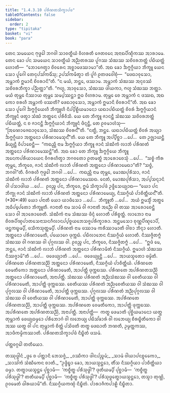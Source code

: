 ```yaml
---
title: "1.4.3.10 ᨸᩁᩥᨱᨲᩈᩥᨠ᩠ᨡᩣᨸᨴ"
tableOfContents: false
sidebar:
  order: 2
type: "tipitaka"
basket: "vi"
book: "para"
---
```



<DynamicBreadcrumb />

<Division number="657" book="para">

<Paragraph number="2421" book="para">
ᨲᩮᨶ ᩈᨾᨿᩮᨶ ᨻᩩᨴ᩠ᨵᩮᩤ ᨽᨣᩅᩤ ᩈᩣᩅᨲ᩠ᨳᩥᨿᩴ ᩅᩥᩉᩁᨲᩥ ᨩᩮᨲᩅᨶᩮ ᩋᨶᩣᨳᨸᩥᨱ᩠ᨯᩥᨠᩔ ᩋᩣᩁᩣᨾᩮ. ᨲᩮᨶ ᨡᩮᩣ ᨸᨶ ᩈᨾᨿᩮᨶ ᩈᩣᩅᨲ᩠ᨳᩥᨿᩴ ᩋᨬ᩠ᨬᨲᩁᩔ ᨸᩪᨣᩔ ᩈᩴᨥᩔ ᩈᨧᩦᩅᩁᨽᨲ᩠ᨲᩴ ᨸᨭᩥᨿᨲ᩠ᨲᩴ ᩉᩮᩣᨲᩥ—  “ᨽᩮᩣᨩᩮᨲ᩠ᩅᩣ ᨧᩦᩅᩁᩮᨶ ᩋᨧ᩠ᨨᩣᨴᩮᩔᩣᨾᩣ”ᨲᩥ. ᩋᨳ ᨡᩮᩣ ᨨᨻ᩠ᨻᨣ᩠ᨣᩥᨿᩣ ᨽᩥᨠ᩠ᨡᩪ ᨿᩮᨶ ᩈᩮᩣ ᨸᩪᨣᩮᩤ ᨲᩮᨶᩩᨸᩈᩘᨠᨾᩥᩴᩈᩩ; ᩏᨸᩈᩘᨠᨾᩥᨲ᩠ᩅᩣ ᨲᩴ ᨸᩪᨣᩴ ᩑᨲᨴᩅᩮᩤᨧᩩᩴ—  “ᨴᩮᨳᩣᩅᩩᩈᩮᩣ, ᩋᨾ᩠ᩉᩣᨠᩴ ᩍᨾᩣᨶᩥ ᨧᩦᩅᩁᩣᨶᩦ”ᨲᩥ. “ᨶ ᨾᨿᩴ, ᨽᨶ᩠ᨲᩮ, ᨴᩔᩣᨾ. ᩋᨾ᩠ᩉᩣᨠᩴ ᩈᩴᨥᩔ ᩋᨶᩩᩅᩔᩴ ᩈᨧᩦᩅᩁᨽᩥᨠ᩠ᨡᩣ ᨸᨬ᩠ᨬᨲ᩠ᨲᩣ”ᨲᩥ. “ᨻᩉᩪ, ᩋᩣᩅᩩᩈᩮᩣ, ᩈᩴᨥᩔ ᨴᩤᨿᨠᩣ, ᨻᩉᩪ ᩈᩴᨥᩔ ᨽᨲ᩠ᨲᩣ. ᨾᨿᩴ ᨲᩩᨾ᩠ᩉᩮ ᨶᩥᩔᩣᨿ ᨲᩩᨾ᩠ᩉᩮ ᩈᨾ᩠ᨸᩔᨶ᩠ᨲᩣ ᩍᨵ ᩅᩥᩉᩁᩣᨾ. ᨲᩩᨾ᩠ᩉᩮ ᨧᩮ ᩋᨾ᩠ᩉᩣᨠᩴ ᨶ ᨴᩔᨳ, ᩋᨳ ᨠᩮᩣ ᨧᩁᩉᩥ ᩋᨾ᩠ᩉᩣᨠᩴ ᨴᩔᨲᩥ? ᨴᩮᨳᩣᩅᩩᩈᩮᩣ, ᩋᨾ᩠ᩉᩣᨠᩴ ᩍᨾᩣᨶᩥ ᨧᩦᩅᩁᩣᨶᩦ”ᨲᩥ. ᩋᨳ ᨡᩮᩣ ᩈᩮᩣ ᨸᩪᨣᩮᩤ ᨨᨻ᩠ᨻᨣ᩠ᨣᩥᨿᩮᩉᩥ ᨽᩥᨠ᩠ᨡᩪᩉᩥ ᨶᩥᨸ᩠ᨸᩦᩊᩥᨿᨾᩣᨶᩮᩣ ᨿᨳᩣᨸᨭᩥᨿᨲ᩠ᨲᩴ ᨧᩦᩅᩁᩴ ᨨᨻ᩠ᨻᨣ᩠ᨣᩥᨿᩣᨶᩴ ᨽᩥᨠ᩠ᨡᩪᨶᩴ ᨴᨲ᩠ᩅᩣ ᩈᩴᨥᩴ ᨽᨲ᩠ᨲᩮᨶ ᨸᩁᩥᩅᩥᩈᩥ. ᨿᩮ ᨲᩮ ᨽᩥᨠ᩠ᨡᩪ ᨩᩣᨶᨶ᩠ᨲᩥ ᩈᩴᨥᩔ ᩈᨧᩦᩅᩁᨽᨲ᩠ᨲᩴ ᨸᨭᩥᨿᨲ᩠ᨲᩴ, ᨶ ᨧ ᨩᩣᨶᨶ᩠ᨲᩥ ᨨᨻ᩠ᨻᨣ᩠ᨣᩥᨿᩣᨶᩴ ᨽᩥᨠ᩠ᨡᩪᨶᩴ ᨴᩥᨶ᩠ᨶᨶ᩠ᨲᩥ, ᨲᩮ ᩑᩅᨾᩣᩉᩴᩈᩩ—  “ᩒᨱᩮᩣᨩᩮᨳᩣᩅᩩᩈᩮᩣ, ᩈᩴᨥᩔ ᨧᩦᩅᩁᨶ᩺”ᨲᩥ. “ᨶᨲ᩠ᨳᩥ, ᨽᨶ᩠ᨲᩮ. ᨿᨳᩣᨸᨭᩥᨿᨲ᩠ᨲᩴ ᨧᩦᩅᩁᩴ ᩋᨿ᩠ᨿᩣ ᨨᨻ᩠ᨻᨣ᩠ᨣᩥᨿᩣ ᩋᨲ᩠ᨲᨶᩮᩣ ᨸᩁᩥᨱᩣᨾᩮᩈᩩᨶ᩺”ᨲᩥ. ᨿᩮ ᨲᩮ ᨽᩥᨠ᩠ᨡᩪ ᩋᨸ᩠ᨸᩥᨧ᩠ᨨᩣ …ᨸᩮ…  ᨲᩮ ᩏᨩ᩠ᨫᩣᨿᨶ᩠ᨲᩥ ᨡᩥᨿ᩠ᨿᨶ᩠ᨲᩥ ᩅᩥᨸᩣᨧᩮᨶ᩠ᨲᩥ—  “ᨠᨳᨬ᩠ᩉᩥ ᨶᩣᨾ ᨨᨻ᩠ᨻᨣ᩠ᨣᩥᨿᩣ ᨽᩥᨠ᩠ᨡᩪ ᨩᩣᨶᩴ ᩈᩴᨥᩥᨠᩴ ᩃᩣᨽᩴ ᨸᩁᩥᨱᨲᩴ ᩋᨲ᩠ᨲᨶᩮᩣ ᨸᩁᩥᨱᩣᨾᩮᩔᨶ᩠ᨲᩦ”ᨲᩥ.
</Paragraph>

<Paragraph number="2422" book="para">
ᩋᨳ ᨡᩮᩣ ᨲᩮ ᨽᩥᨠ᩠ᨡᩪ ᨨᨻ᩠ᨻᨣ᩠ᨣᩥᨿᩮ ᨽᩥᨠ᩠ᨡᩪ ᩋᨶᩮᨠᨸᩁᩥᨿᩣᨿᩮᨶ ᩅᩥᨣᩁᩉᩥᨲ᩠ᩅᩣ ᨽᨣᩅᨲᩮᩣ ᩑᨲᨾᨲ᩠ᨳᩴ ᩋᩣᩁᩮᩣᨧᩮᩈᩩᩴ …ᨸᩮ…  “ᩈᨧ᩠ᨧᩴ ᨠᩥᩁ ᨲᩩᨾ᩠ᩉᩮ, ᨽᩥᨠ᩠ᨡᩅᩮ, ᨩᩣᨶᩴ ᩈᩴᨥᩥᨠᩴ ᩃᩣᨽᩴ ᨸᩁᩥᨱᨲᩴ ᩋᨲ᩠ᨲᨶᩮᩣ ᨸᩁᩥᨱᩣᨾᩮᨳᩣ”ᨲᩥ? “ᩈᨧ᩠ᨧᩴ, ᨽᨣᩅᩤ”ᨲᩥ. ᩅᩥᨣᩁᩉᩥ ᨻᩩᨴ᩠ᨵᩮᩤ ᨽᨣᩅᩤ …ᨸᩮ…  ᨠᨳᨬ᩠ᩉᩥ ᨶᩣᨾ ᨲᩩᨾ᩠ᩉᩮ, ᨾᩮᩣᨥᨸᩩᩁᩥᩈᩣ, ᨩᩣᨶᩴ ᩈᩴᨥᩥᨠᩴ ᩃᩣᨽᩴ ᨸᩁᩥᨱᨲᩴ ᩋᨲ᩠ᨲᨶᩮᩣ ᨸᩁᩥᨱᩣᨾᩮᩔᨳ. ᨶᩮᨲᩴ, ᨾᩮᩣᨥᨸᩩᩁᩥᩈᩣ, ᩋᨸ᩠ᨸᩈᨶ᩠ᨶᩣᨶᩴ ᩅᩤ ᨸᩈᩣᨴᩤᨿ …ᨸᩮ…  ᩑᩅᨬ᩠ᨧ ᨸᨶ, ᨽᩥᨠ᩠ᨡᩅᩮ, ᩍᨾᩴ ᩈᩥᨠ᩠ᨡᩣᨸᨴᩴ ᩏᨴ᩠ᨴᩥᩈᩮᨿ᩠ᨿᩣᨳ—
</Paragraph>

</Division>
<Division number="658" book="para">

<Paragraph number="2423" book="para">
<Emphasis>“ᨿᩮᩣ ᨸᨶ ᨽᩥᨠ᩠ᨡᩩ ᨩᩣᨶᩴ ᩈᩴᨥᩥᨠᩴ ᩃᩣᨽᩴ ᨸᩁᩥᨱᨲᩴ ᩋᨲ᩠ᨲᨶᩮᩣ ᨸᩁᩥᨱᩣᨾᩮᨿ᩠ᨿ, ᨶᩥᩔᨣ᩠ᨣᩥᨿᩴ ᨸᩣᨧᩥᨲ᩠ᨲᩥᨿᨶ᩺”</Emphasis>ᨲᩥ. (*30*:<Emphasis>49</Emphasis>)
</Paragraph>

</Division>
<Division number="659" book="para">

<Paragraph number="2424" book="para">
<Emphasis>ᨿᩮᩣ ᨸᨶᩣ</Emphasis>ᨲᩥ ᨿᩮᩣ ᨿᩣᨴᩥᩈᩮᩣ …ᨸᩮ…  <Emphasis>ᨽᩥᨠ᩠ᨡᩪ</Emphasis>ᨲᩥ …ᨸᩮ…  ᩋᨿᩴ ᩍᨾᩈ᩠ᨾᩥᩴ ᩋᨲ᩠ᨳᩮ ᩋᨵᩥᨸ᩠ᨸᩮᨲᩮᩣ ᨽᩥᨠ᩠ᨡᩪᨲᩥ.
</Paragraph>

<Paragraph number="2425" book="para">
<Emphasis>ᨩᩣᨶᩣᨲᩥ</Emphasis> ᨶᩣᨾ ᩈᩣᨾᩴ ᩅᩤ ᨩᩣᨶᩣᨲᩥ ᩋᨬ᩠ᨬᩮ ᩅᩤ ᨲᩔ ᩋᩣᩁᩮᩣᨧᩮᨶ᩠ᨲᩥ ᩈᩮᩣ ᩅᩤ ᩋᩣᩁᩮᩣᨧᩮᨲᩥ.
</Paragraph>

<Paragraph number="2426" book="para">
<Emphasis>ᩈᩴᨥᩥᨠᩴ</Emphasis> ᨶᩣᨾ ᩈᩴᨥᩔ ᨴᩥᨶ᩠ᨶᩴ ᩉᩮᩣᨲᩥ ᨸᩁᩥᨧ᩠ᨧᨲ᩠ᨲᩴ.
</Paragraph>

<Paragraph number="2427" book="para">
<Emphasis>ᩃᩣᨽᩮᩣ</Emphasis> ᨶᩣᨾ ᨧᩦᩅᩁᨸᩥᨱ᩠ᨯᨸᩣᨲᩈᩮᨶᩣᩈᨶᨣᩥᩃᩣᨶᨸ᩠ᨸᨧ᩠ᨧᨿᨽᩮᩈᨩ᩠ᨩᨸᩁᩥᨠ᩠ᨡᩣᩁᩣ. ᩋᨶ᩠ᨲᨾᩈᩮᩣ ᨧᩩᨱ᩠ᨱᨸᩥᨱ᩠ᨯᩮᩣᨸᩥ, ᨴᨶ᩠ᨲᨠᨭ᩠ᨮᨾ᩠ᨸᩥ, ᨴᩈᩥᨠᩈᩩᨲ᩠ᨲᨾ᩠ᨸᩥ.
</Paragraph>

<Paragraph number="2428" book="para">
<Emphasis>ᨸᩁᩥᨱᨲᩴ</Emphasis> ᨶᩣᨾ ᨴᩔᩣᨾ ᨠᩁᩥᩔᩣᨾᩣᨲᩥ ᩅᩤᨧᩣ ᨽᩥᨶ᩠ᨶᩣ ᩉᩮᩣᨲᩥ.
</Paragraph>

<Paragraph number="2429" book="para">
ᩋᨲ᩠ᨲᨶᩮᩣ ᨸᩁᩥᨱᩣᨾᩮᨲᩥ, ᨸᨿᩮᩣᨣᩮ ᨴᩩᨠ᩠ᨠᨭᩴ. ᨸᨭᩥᩃᩣᨽᩮᨶ ᨶᩥᩔᨣ᩠ᨣᩥᨿᩴ ᩉᩮᩣᨲᩥ. ᨶᩥᩔᨩ᩠ᨩᩥᨲᨻ᩠ᨻᩴ ᩈᩴᨥᩔ ᩅᩤ ᨣᨱᩔ ᩅᩤ ᨸᩩᨣ᩠ᨣᩃᩔ ᩅᩤ. ᩑᩅᨬ᩠ᨧ ᨸᨶ, ᨽᩥᨠ᩠ᨡᩅᩮ, ᨶᩥᩔᨩ᩠ᨩᩥᨲᨻ᩠ᨻᩴ …ᨸᩮ…  “ᩍᨴᩴ ᨾᩮ, ᨽᨶ᩠ᨲᩮ, ᨩᩣᨶᩴ ᩈᩴᨥᩥᨠᩴ ᩃᩣᨽᩴ ᨸᩁᩥᨱᨲᩴ ᩋᨲ᩠ᨲᨶᩮᩣ ᨸᩁᩥᨱᩣᨾᩥᨲᩴ ᨶᩥᩔᨣ᩠ᨣᩥᨿᩴ. ᩍᨾᩣᩉᩴ ᩈᩴᨥᩔ ᨶᩥᩔᨩ᩠ᨩᩣᨾᩦ”ᨲᩥ …ᨸᩮ…  ᨴᨴᩮᨿ᩠ᨿᩣᨲᩥ …ᨸᩮ…  ᨴᨴᩮᨿ᩠ᨿᩩᨶ᩠ᨲᩥ …ᨸᩮ…  ᩋᩣᨿᩈ᩠ᨾᨲᩮᩣ ᨴᨾ᩠ᨾᩦᨲᩥ.
</Paragraph>

</Division>
<Division number="660" book="para">

<Paragraph number="2430" book="para">
ᨸᩁᩥᨱᨲᩮ ᨸᩁᩥᨱᨲᩈᨬ᩠ᨬᩦ ᩋᨲ᩠ᨲᨶᩮᩣ ᨸᩁᩥᨱᩣᨾᩮᨲᩥ, ᨶᩥᩔᨣ᩠ᨣᩥᨿᩴ ᨸᩣᨧᩥᨲ᩠ᨲᩥᨿᩴ.
</Paragraph>

<Paragraph number="2431" book="para">
ᨸᩁᩥᨱᨲᩮ ᩅᩮᨾᨲᩥᨠᩮᩣ ᩋᨲ᩠ᨲᨶᩮᩣ ᨸᩁᩥᨱᩣᨾᩮᨲᩥ, ᩋᩣᨸᨲ᩠ᨲᩥ ᨴᩩᨠ᩠ᨠᨭᩔ. ᨸᩁᩥᨱᨲᩮ ᩋᨸᩁᩥᨱᨲᩈᨬ᩠ᨬᩦ ᩋᨲ᩠ᨲᨶᩮᩣ ᨸᩁᩥᨱᩣᨾᩮᨲᩥ, ᩋᨶᩣᨸᨲ᩠ᨲᩥ. ᩈᩴᨥᩔ ᨸᩁᩥᨱᨲᩴ ᩋᨬ᩠ᨬᩈᩴᨥᩔ ᩅᩤ ᨧᩮᨲᩥᨿᩔ ᩅᩤ ᨸᩁᩥᨱᩣᨾᩮᨲᩥ, ᩋᩣᨸᨲ᩠ᨲᩥ ᨴᩩᨠ᩠ᨠᨭᩔ. ᨧᩮᨲᩥᨿᩔ ᨸᩁᩥᨱᨲᩴ ᩋᨬ᩠ᨬᨧᩮᨲᩥᨿᩔ ᩅᩤ ᩈᩴᨥᩔ ᩅᩤ ᨸᩩᨣ᩠ᨣᩃᩔ ᩅᩤ ᨸᩁᩥᨱᩣᨾᩮᨲᩥ, ᩋᩣᨸᨲ᩠ᨲᩥ ᨴᩩᨠ᩠ᨠᨭᩔ. ᨸᩩᨣ᩠ᨣᩃᩔ ᨸᩁᩥᨱᨲᩴ ᩋᨬ᩠ᨬᨸᩩᨣ᩠ᨣᩃᩔ ᩅᩤ ᩈᩴᨥᩔ ᩅᩤ ᨧᩮᨲᩥᨿᩔ ᩅᩤ ᨸᩁᩥᨱᩣᨾᩮᨲᩥ, ᩋᩣᨸᨲ᩠ᨲᩥ ᨴᩩᨠ᩠ᨠᨭᩔ. ᩋᨸᩁᩥᨱᨲᩮ ᨸᩁᩥᨱᨲᩈᨬ᩠ᨬᩦ, ᩋᩣᨸᨲ᩠ᨲᩥ ᨴᩩᨠ᩠ᨠᨭᩔ. ᩋᨸᩁᩥᨱᨲᩮ ᩅᩮᨾᨲᩥᨠᩮᩣ, ᩋᩣᨸᨲ᩠ᨲᩥ ᨴᩩᨠ᩠ᨠᨭᩔ. ᩋᨸᩁᩥᨱᨲᩮ ᩋᨸᩁᩥᨱᨲᩈᨬ᩠ᨬᩦ, ᩋᨶᩣᨸᨲ᩠ᨲᩥ.
</Paragraph>

</Division>
<Division number="661" book="para">

<Paragraph number="2432" book="para">
ᩋᨶᩣᨸᨲ᩠ᨲᩥ—  ᨠᨲ᩠ᨳ ᨴᩮᨾᩣᨲᩥ ᨸᩩᨧ᩠ᨨᩥᨿᨾᩣᨶᩮᩣ ᨿᨲ᩠ᨳ ᨲᩩᨾ᩠ᩉᩣᨠᩴ ᨴᩮᨿ᩠ᨿᨵᨾ᩠ᨾᩮᩣ ᨸᩁᩥᨽᩮᩣᨣᩴ ᩅᩤ ᩃᨽᩮᨿ᩠ᨿ ᨸᨭᩥᩈᩘᨡᩣᩁᩴ ᩅᩤ ᩃᨽᩮᨿ᩠ᨿ ᨧᩥᩁᨭ᩠ᨮᩥᨲᩥᨠᩮᩣ ᩅᩤ ᩋᩔ ᨿᨲ᩠ᨳ ᩅᩤ ᨸᨶ ᨲᩩᨾ᩠ᩉᩣᨠᩴ ᨧᩥᨲ᩠ᨲᩴ ᨸᩈᩦᨴᨲᩥ ᨲᨲ᩠ᨳ ᨴᩮᨳᩣᨲᩥ ᨽᨱᨲᩥ, ᩏᨾ᩠ᨾᨲ᩠ᨲᨠᩔ, ᩋᩣᨴᩥᨠᨾ᩠ᨾᩥᨠᩔᩣᨲᩥ.

</Paragraph>
</Division>

<Paragraph number="2433" type="center" book="para">
ᨸᩁᩥᨱᨲᩈᩥᨠ᩠ᨡᩣᨸᨴᩴ ᨶᩥᨭ᩠ᨮᩥᨲᩴ ᨴᩈᨾᩴ.

  
ᨸᨲ᩠ᨲᩅᨣ᩠ᨣᩮᩤ ᨲᨲᩥᨿᩮᩣ.



</Paragraph>

<Paragraph number="2434" type="center" book="para">
ᨲᩔᩩᨴ᩠ᨴᩤᨶᩴ


</Paragraph>

<Paragraph number="2435" type="verses" book="para">
_ᨴ᩠ᩅᩮ ᨧ ᨸᨲ᩠ᨲᩣᨶᩥ ᨽᩮᩈᨩ᩠ᨩᩴ,_  
_ᩅᩔᩥᨠᩣ ᨴᩤᨶᨸᨬ᩠ᨧᨾᩴ;_  
_ᩈᩣᨾᩴ ᩅᩤᨿᩣᨸᨶᨧ᩠ᨧᩮᨠᩮᩣ,_  
_ᩈᩣᩈᩘᨠᩴ ᩈᩴᨥᩥᨠᩮᨶ ᨧᩣᨲᩥ._  

</Paragraph>

<Division number="662" book="para">

<Paragraph number="2436" book="para">
“ᩏᨴ᩠ᨴᩥᨭ᩠ᨮᩣ ᨡᩮᩣ, ᩋᩣᨿᩈ᩠ᨾᨶ᩠ᨲᩮᩣ, ᨲᩥᩴᩈ ᨶᩥᩔᨣ᩠ᨣᩥᨿᩣ ᨸᩣᨧᩥᨲ᩠ᨲᩥᨿᩣ ᨵᨾ᩠ᨾᩣ. ᨲᨲ᩠ᨳᩣᨿᩈ᩠ᨾᨶ᩠ᨲᩮ ᨸᩩᨧ᩠ᨨᩣᨾᩥ—  ‘ᨠᨧ᩠ᨧᩥᨲ᩠ᨳ ᨸᩁᩥᩈᩩᨴ᩠ᨵᩤ’? ᨴᩩᨲᩥᨿᨾ᩠ᨸᩥ ᨸᩩᨧ᩠ᨨᩣᨾᩥ—  ‘ᨠᨧ᩠ᨧᩥᨲ᩠ᨳ ᨸᩁᩥᩈᩩᨴ᩠ᨵᩤ’? ᨲᨲᩥᨿᨾ᩠ᨸᩥ ᨸᩩᨧ᩠ᨨᩣᨾᩥ—  ‘ᨠᨧ᩠ᨧᩥᨲ᩠ᨳ ᨸᩁᩥᩈᩩᨴ᩠ᨵᩤ’? ᨸᩁᩥᩈᩩᨴ᩠ᨵᩮᨲ᩠ᨳᩣᨿᩈ᩠ᨾᨶ᩠ᨲᩮᩣ, ᨲᩈ᩠ᨾᩣ ᨲᩩᨱ᩠ᩉᩦ, ᩑᩅᨾᩮᨲᩴ ᨵᩤᩁᨿᩣᨾᩦ”ᨲᩥ.

</Paragraph>
</Division>

<Paragraph number="2437" type="center" book="para">
ᨶᩥᩔᨣ᩠ᨣᩥᨿᨠᨱ᩠ᨯᩴ ᨶᩥᨭ᩠ᨮᩥᨲᩴ.



</Paragraph>

<Paragraph number="2438" type="center" book="para">
ᨸᩣᩁᩣᨩᩥᨠᨸᩣᩊᩥ ᨶᩥᨭ᩠ᨮᩥᨲᩣ.
</Paragraph>